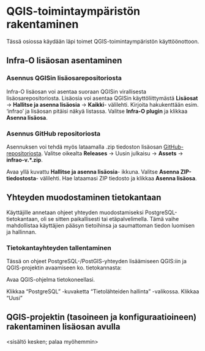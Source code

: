 # QGIS-toimintaympäristön rakentaminen

Tässä osiossa käydään läpi toimet QGIS-toimintaympäristön käyttöönottoon.

## Infra-O lisäosan asentaminen

### Asennus QGISin lisäosarepositoriosta

Infra-O lisäosan voi asentaa suoraan QGISin virallisesta lisäosarepositoriosta. Lisäosia voi asentaa QGISin käyttöliittymästä **Lisäosat** -\> **Hallitse ja asenna lisäosia** -\> **Kaikki**- välilehti. Kirjoita hakukenttään esim. 'infrao' ja lisäosan pitäisi näkyä listassa. Valitse **Infra-O plugin** ja klikkaa **Asenna lisäosa**.

### Asennus GitHub repositoriosta

Asennuksen voi tehdä myös lataamalla .zip tiedoston lisäosan [GitHub- repositoriosta](https://github.com/GispoCoding/infrao-plugin). Valitse oikealta **Releases** -> Uusin julkaisu -> **Assets** -> <b>infrao-v.*.zip</b>.

Avaa yllä kuvattu **Hallitse ja asenna lisäosia**- ikkuna. Valitse **Asenna ZIP-tiedostosta**- välilehti. Hae lataamasi ZIP tiedosto ja klikkaa **Asenna lisäosa**.


## Yhteyden muodostaminen tietokantaan

Käyttäjille annetaan ohjeet yhteyden muodostamiseksi PostgreSQL-tietokantaan, oli se sitten paikallisesti tai etäpalvelimella. Tämä vaihe mahdollistaa käyttäjien pääsyn tietoihinsa ja saumattoman tiedon luomisen ja hallinnan.

### Tietokantayhteyden tallentaminen

Tässä on ohjeet PostgreSQL-/PostGIS-yhteyden lisäämiseen QGIS:iin ja QGIS-projektin avaamiseen ko. tietokannasta:

Avaa QGIS-ohjelma tietokoneellasi.

Klikkaa "PostgreSQL" -kuvaketta "Tietolähteiden hallinta" -valikossa. Klikkaa "Uusi"

## QGIS-projektin (tasoineen ja konfiguraatioineen) rakentaminen lisäosan avulla

\<sisältö kesken; palaa myöhemmin\>
